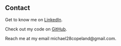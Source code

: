 ## Contact

Get to know me on <a rel="noopener noreferrer" target="_blank" href="https://www.linkedin.com/in/michael--copeland/">LinkedIn</a>.

Check out my code on <a rel="noopener noreferrer" target="_blank" href="https://github.com/MrCookiefries">GitHub</a>.

Reach me at my email michael28copeland&#64;gmail&#46;com.
